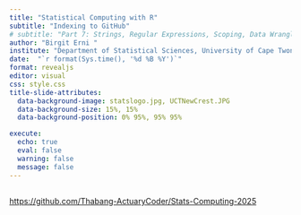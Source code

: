 ```yaml
---
title: "Statistical Computing with R"
subtitle: "Indexing to GitHub"
# subtitle: "Part 7: Strings, Regular Expressions, Scoping, Data Wrangling"
author: "Birgit Erni "
institute: "Department of Statistical Sciences, University of Cape Twon"
date:  "`r format(Sys.time(), '%d %B %Y')`"
format: revealjs
editor: visual
css: style.css
title-slide-attributes: 
  data-background-image: statslogo.jpg, UCTNewCrest.JPG
  data-background-size: 15%, 15%
  data-background-position: 0% 95%, 95% 95%

execute: 
  echo: true
  eval: false
  warning: false
  message: false
---
```


## 

<https://github.com/Thabang-ActuaryCoder/Stats-Computing-2025>
